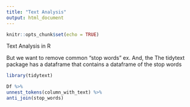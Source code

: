 ```yaml
---
title: "Text Analysis"
output: html_document
---
```


```r
knitr::opts_chunk$set(echo = TRUE)
```

Text Analysis in R

But we want to remove common “stop words” ex. And, the
The tidytext package has a dataframe that contains a dataframe of the stop words
```r
library(tidytext)

Df %>%
unnest_tokens(column_with_text) %>%
anti_join(stop_words)

```

